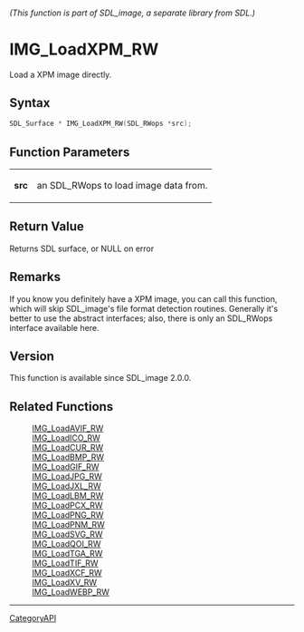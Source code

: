====== (This function is part of SDL_image, a separate library from SDL.) ======
= IMG_LoadXPM_RW =

Load a XPM image directly.

== Syntax ==

<syntaxhighlight lang='c'>
SDL_Surface * IMG_LoadXPM_RW(SDL_RWops *src);
</syntaxhighlight>

== Function Parameters ==

{|
|'''src'''
|an SDL_RWops to load image data from.
|}

== Return Value ==

Returns SDL surface, or NULL on error

== Remarks ==

If you know you definitely have a XPM image, you can call this function,
which will skip SDL_image's file format detection routines. Generally it's
better to use the abstract interfaces; also, there is only an SDL_RWops
interface available here.

== Version ==

This function is available since SDL_image 2.0.0.

== Related Functions ==

:[[IMG_LoadAVIF_RW]]
:[[IMG_LoadICO_RW]]
:[[IMG_LoadCUR_RW]]
:[[IMG_LoadBMP_RW]]
:[[IMG_LoadGIF_RW]]
:[[IMG_LoadJPG_RW]]
:[[IMG_LoadJXL_RW]]
:[[IMG_LoadLBM_RW]]
:[[IMG_LoadPCX_RW]]
:[[IMG_LoadPNG_RW]]
:[[IMG_LoadPNM_RW]]
:[[IMG_LoadSVG_RW]]
:[[IMG_LoadQOI_RW]]
:[[IMG_LoadTGA_RW]]
:[[IMG_LoadTIF_RW]]
:[[IMG_LoadXCF_RW]]
:[[IMG_LoadXV_RW]]
:[[IMG_LoadWEBP_RW]]

----
[[CategoryAPI]]


